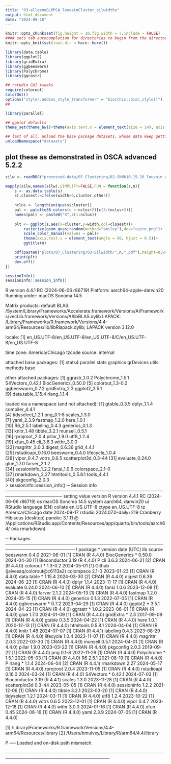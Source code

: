 ```yaml
---
title: "03-allgeneGLMPCA_louvainCluster_silwidths"
output: html_document
date: "2024-09-18"
---
```


```r
knitr::opts_chunk$set(fig.height = 10,fig.width = 7,include = FALSE)
#### sets tab autocompletion for directories to begin from the directory containing the .Rproj session, instead of the script's directory if different
knitr::opts_knit$set(root.dir = here::here())

library(data.table)
library(ggplot2)
library(gridExtra)
library(ggbeeswarm)
library(Polychrome)
library(ggrastr)

## rstudio GUI tweaks
require(colorout)
ColorOut()
options("styler.addins_style_transformer" = "biocthis::bioc_style()")
## 

library(parallel)

## ggplot defaults
theme_set(theme_bw()+theme(axis.text.x = element_text(size = 14), axis.title.x = element_text(size = 16), axis.text.y = element_text(size = 14), axis.title.y = element_text(size =16), plot.title = element_text(size = 20,hjust=0.5), strip.text = element_text(size=18), legend.text = element_text(size=10), legend.title = element_text(size=11,hjust=0.5)))

## last of all, unload the base package datasets, whose data keep getting in the way of autocompletions (e.g., Theoph is priortized over TRUE)
unloadNamespace("datasets")
```

## plot these as demonstrated in OSCA advanced 5.2.2
```r
silw <- readRDS("processed-data/07_Clustering/02-SNNk10-15-20_louvain_allgeneGLMPCA_silwidths.RDS")

mapply(silw,names(silw),SIMPLIFY=FALSE,FUN = function(s,n){
    s <- as.data.table(s)
    s[,closest:=ifelse(width>0,cluster,other)]
    
    nclus <- length(unique(s$cluster))
    pal <- palette36.colors(n = nclus+2)[c(3:(nclus+2))]
    names(pal) <- paste0("X",c(1:nclus))
    
    plt <- ggplot(s,aes(x=cluster,y=width,col=closest))+
        rasterize(geom_quasirandom(method="smiley"),dev="cairo_png")+
        scale_color_manual(values = pal)+
        theme(axis.text.x = element_text(angle = 90, hjust = 0.5))+
        ggtitle(n)

    pdf(paste0("plots/07_Clustering/03-Silwidth/",n,".pdf"),height=8,width=14)
    print(plt)
    dev.off()
})

```

```r
sessionInfo()
sessioninfo::session_info()
```
R version 4.4.1 RC (2024-06-06 r86719)
Platform: aarch64-apple-darwin20
Running under: macOS Sonoma 14.5

Matrix products: default
BLAS:   /System/Library/Frameworks/Accelerate.framework/Versions/A/Frameworks/vecLib.framework/Versions/A/libBLAS.dylib 
LAPACK: /Library/Frameworks/R.framework/Versions/4.4-arm64/Resources/lib/libRlapack.dylib;  LAPACK version 3.12.0

locale:
[1] en_US.UTF-8/en_US.UTF-8/en_US.UTF-8/C/en_US.UTF-8/en_US.UTF-8

time zone: America/Chicago
tzcode source: internal

attached base packages:
[1] stats4    parallel  stats     graphics  grDevices utils     methods   base     

other attached packages:
 [1] ggrastr_1.0.2       Polychrome_1.5.1    S4Vectors_0.42.1    BiocGenerics_0.50.0
 [5] colorout_1.3-0.2    ggbeeswarm_0.7.2    gridExtra_2.3       ggplot2_3.5.1      
 [9] data.table_1.15.4   rlang_1.1.4        

loaded via a namespace (and not attached):
 [1] gtable_0.3.5         dplyr_1.1.4          compiler_4.4.1      
 [4] tidyselect_1.2.1     png_0.1-8            scales_1.3.0        
 [7] yaml_2.3.9           fastmap_1.2.0        here_1.0.1          
[10] R6_2.5.1             labeling_0.4.3       generics_0.1.3      
[13] knitr_1.48           tibble_3.2.1         munsell_0.5.1       
[16] rprojroot_2.0.4      pillar_1.9.0         utf8_1.2.4          
[19] xfun_0.45            cli_3.6.3            withr_3.0.0         
[22] magrittr_2.0.3       digest_0.6.36        grid_4.4.1          
[25] rstudioapi_0.16.0    beeswarm_0.4.0       lifecycle_1.0.4     
[28] vipor_0.4.7          vctrs_0.6.5          scatterplot3d_0.3-44
[31] evaluate_0.24.0      glue_1.7.0           farver_2.1.2        
[34] sessioninfo_1.2.2    fansi_1.0.6          colorspace_2.1-0    
[37] rmarkdown_2.27       htmltools_0.5.8.1    tools_4.4.1         
[40] pkgconfig_2.0.3     
> sessioninfo::session_info()
─ Session info ────────────────────────────────────────────────────────────────────
 setting  value
 version  R version 4.4.1 RC (2024-06-06 r86719)
 os       macOS Sonoma 14.5
 system   aarch64, darwin20
 ui       RStudio
 language (EN)
 collate  en_US.UTF-8
 ctype    en_US.UTF-8
 tz       America/Chicago
 date     2024-09-17
 rstudio  2024.07.0-daily+219 Cranberry Hibiscus (desktop)
 pandoc   3.1.11 @ /Applications/RStudio.app/Contents/Resources/app/quarto/bin/tools/aarch64/ (via rmarkdown)

─ Packages ────────────────────────────────────────────────────────────────────────
 ! package       * version date (UTC) lib source
   beeswarm        0.4.0   2021-06-01 [1] CRAN (R 4.4.0)
   BiocGenerics  * 0.50.0  2024-04-30 [1] Bioconductor 3.19 (R 4.4.0)
 P cli             3.6.3   2024-06-21 [2] CRAN (R 4.4.0)
   colorout      * 1.3-0.2 2024-05-01 [1] Github (jalvesaq/colorout@c6113a2)
   colorspace      2.1-0   2023-01-23 [1] CRAN (R 4.4.0)
   data.table    * 1.15.4  2024-03-30 [2] CRAN (R 4.4.0)
   digest          0.6.36  2024-06-23 [1] CRAN (R 4.4.0)
   dplyr           1.1.4   2023-11-17 [1] CRAN (R 4.4.0)
   evaluate        0.24.0  2024-06-10 [1] CRAN (R 4.4.0)
   fansi           1.0.6   2023-12-08 [1] CRAN (R 4.4.0)
   farver          2.1.2   2024-05-13 [1] CRAN (R 4.4.0)
   fastmap         1.2.0   2024-05-15 [1] CRAN (R 4.4.0)
   generics        0.1.3   2022-07-05 [1] CRAN (R 4.4.0)
   ggbeeswarm    * 0.7.2   2023-04-29 [1] CRAN (R 4.4.0)
   ggplot2       * 3.5.1   2024-04-23 [1] CRAN (R 4.4.0)
   ggrastr       * 1.0.2   2023-06-01 [1] CRAN (R 4.4.0)
   glue            1.7.0   2024-01-09 [1] CRAN (R 4.4.0)
   gridExtra     * 2.3     2017-09-09 [1] CRAN (R 4.4.0)
   gtable          0.3.5   2024-04-22 [1] CRAN (R 4.4.0)
   here            1.0.1   2020-12-13 [1] CRAN (R 4.4.0)
   htmltools       0.5.8.1 2024-04-04 [1] CRAN (R 4.4.0)
   knitr           1.48    2024-07-07 [1] CRAN (R 4.4.1)
   labeling        0.4.3   2023-08-29 [1] CRAN (R 4.4.0)
   lifecycle       1.0.4   2023-11-07 [1] CRAN (R 4.4.0)
   magrittr        2.0.3   2022-03-30 [1] CRAN (R 4.4.0)
   munsell         0.5.1   2024-04-01 [1] CRAN (R 4.4.0)
   pillar          1.9.0   2023-03-22 [1] CRAN (R 4.4.0)
   pkgconfig       2.0.3   2019-09-22 [1] CRAN (R 4.4.0)
   png             0.1-8   2022-11-29 [1] CRAN (R 4.4.0)
   Polychrome    * 1.5.1   2022-05-03 [1] CRAN (R 4.4.0)
   R6              2.5.1   2021-08-19 [1] CRAN (R 4.4.0)
 P rlang         * 1.1.4   2024-06-04 [2] CRAN (R 4.4.1)
   rmarkdown       2.27    2024-05-17 [1] CRAN (R 4.4.0)
   rprojroot       2.0.4   2023-11-05 [1] CRAN (R 4.4.0)
   rstudioapi      0.16.0  2024-03-24 [1] CRAN (R 4.4.0)
   S4Vectors     * 0.42.1  2024-07-03 [1] Bioconductor 3.19 (R 4.4.1)
   scales          1.3.0   2023-11-28 [1] CRAN (R 4.4.0)
   scatterplot3d   0.3-44  2023-05-05 [1] CRAN (R 4.4.0)
   sessioninfo     1.2.2   2021-12-06 [1] CRAN (R 4.4.0)
   tibble          3.2.1   2023-03-20 [1] CRAN (R 4.4.0)
   tidyselect      1.2.1   2024-03-11 [1] CRAN (R 4.4.0)
   utf8            1.2.4   2023-10-22 [1] CRAN (R 4.4.0)
   vctrs           0.6.5   2023-12-01 [1] CRAN (R 4.4.0)
   vipor           0.4.7   2023-12-18 [1] CRAN (R 4.4.0)
   withr           3.0.0   2024-01-16 [1] CRAN (R 4.4.0)
   xfun            0.45    2024-06-16 [1] CRAN (R 4.4.0)
   yaml            2.3.9   2024-07-05 [1] CRAN (R 4.4.0)

 [1] /Library/Frameworks/R.framework/Versions/4.4-arm64/Resources/library
 [2] /Users/bmulvey/Library/R/arm64/4.4/library

 P ── Loaded and on-disk path mismatch.

───────────────────────────────────────────────────────────────────────────────────
